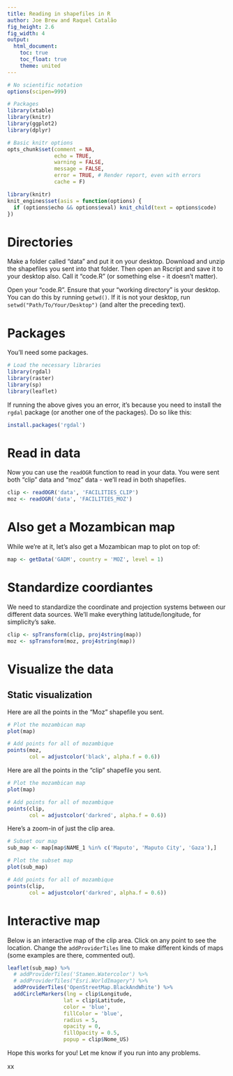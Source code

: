 ```yaml
---
title: Reading in shapefiles in R
author: Joe Brew and Raquel Catalão
fig_height: 2.6
fig_width: 4
output:
  html_document:
    toc: true
    toc_float: true
    theme: united
---
```


```r
# No scientific notation
options(scipen=999)

# Packages 
library(xtable)
library(knitr)
library(ggplot2) 
library(dplyr)

# Basic knitr options
opts_chunk$set(comment = NA, 
               echo = TRUE, 
               warning = FALSE, 
               message = FALSE, 
               error = TRUE, # Render report, even with errors
               cache = F)

```

```r
library(knitr)
knit_engines$set(asis = function(options) {
  if (options$echo && options$eval) knit_child(text = options$code)
})
```

# Directories

Make a folder called "data" and put it on your desktop. Download and unzip the shapefiles you sent into that folder. Then open an Rscript and save it to your desktop also. Call it "code.R" (or something else - it doesn't matter).

Open your "code.R". Ensure that your "working directory" is your desktop. You can do this by running `getwd()`. If it is not your desktop, run `setwd("Path/To/Your/Desktop")` (and alter the preceding text).

# Packages

You'll need some packages.

```r
# Load the necessary libraries
library(rgdal)
library(raster)
library(sp)
library(leaflet)
```

If running the above gives you an error, it's because you need to install the `rgdal` package (or another one of the packages). Do so like this:

```r
install.packages('rgdal')
```

# Read in data

Now you can use the `readOGR` function to read in your data. You were sent both "clip" data and "moz" data - we'll read in both shapefiles.

```r
clip <- readOGR('data', 'FACILITIES_CLIP')
moz <- readOGR('data', 'FACILITIES_MOZ')
```

# Also get a Mozambican map

While we're at it, let's also get a Mozambican map to plot on top of:

```r
map <- getData('GADM', country = 'MOZ', level = 1)
```

# Standardize coordiantes

We need to standardize the coordinate and projection systems between our different data sources. We'll make everything latitude/longitude, for simplicity's sake.

```r
clip <- spTransform(clip, proj4string(map))
moz <- spTransform(moz, proj4string(map))
```


# Visualize the data


## Static visualization


Here are all the points in the "Moz" shapefile you sent.
```r
# Plot the mozambican map
plot(map)

# Add points for all of mozambique
points(moz, 
       col = adjustcolor('black', alpha.f = 0.6))
```

Here are all the points in the "clip" shapefile you sent.

```r
# Plot the mozambican map
plot(map)

# Add points for all of mozambique
points(clip, 
       col = adjustcolor('darkred', alpha.f = 0.6))
```

Here's a zoom-in of just the clip area.

```r
# Subset our map
sub_map <- map[map$NAME_1 %in% c('Maputo', 'Maputo City', 'Gaza'),]

# Plot the subset map
plot(sub_map)

# Add points for all of mozambique
points(clip, 
       col = adjustcolor('darkred', alpha.f = 0.6))
```

# Interactive map

Below is an interactive map of the clip area. Click on any point to see the location. Change the `addProviderTiles` line to make different kinds of maps (some examples are there, commented out).

```r
leaflet(sub_map) %>%
  # addProviderTiles('Stamen.Watercolor') %>% 
  # addProviderTiles("Esri.WorldImagery") %>%
  addProviderTiles('OpenStreetMap.BlackAndWhite') %>%
  addCircleMarkers(lng = clip$Longitude,
                  lat = clip$Latitude,
                  color = 'blue',
                  fillColor = 'blue',
                  radius = 5,
                  opacity = 0,
                  fillOpacity = 0.5,
                  popup = clip$Nome_US) 
```



Hope this works for you! Let me know if you run into any problems.

xx


